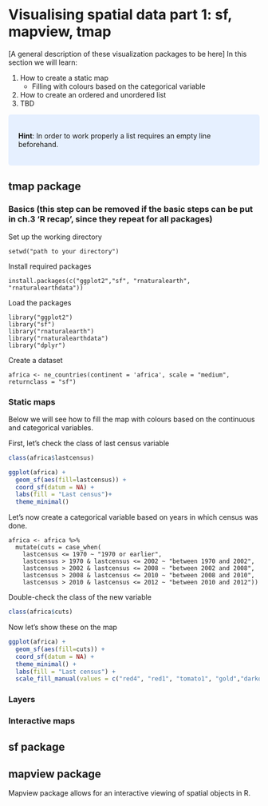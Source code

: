 # Visualising spatial data part 1: sf, mapview, tmap {#visualising-1}

[A general description of these visualization packages to be here]
In this section we will learn:

1. How to create a static map 
    + Filling with colours based on the categorical variable
2. How to create an ordered and unordered list
3. TBD

<style>
div.blue { background-color:#e6f0ff; border-radius: 5px; padding: 20px;}
</style>
<div class = "blue">
**Hint**: In order to work properly a list requires an empty line beforehand.
</div>


## tmap package
### Basics (this step can be removed if the basic steps can be put in ch.3 'R recap', since they repeat for all packages)
Set up the working directory 
```{}
setwd("path to your directory")
```
Install required packages
```{}
install.packages(c("ggplot2","sf", "rnaturalearth", "rnaturalearthdata"))
```
Load the packages
```{}
library("ggplot2")
library("sf")
library("rnaturalearth")
library("rnaturalearthdata")
library("dplyr")
```
Create a dataset
```{}
africa <- ne_countries(continent = 'africa', scale = "medium", returnclass = "sf")
```
### Static maps
Below we will see how to fill the map with colours based on the continuous and categorical variables.\

First, let's check the class of last census variable

```r
class(africa$lastcensus)
```

```r
ggplot(africa) + 
  geom_sf(aes(fill=lastcensus)) + 
  coord_sf(datum = NA) + 
  labs(fill = "Last census")+
  theme_minimal()
```
Let's now create a categorical variable based on years in which census was done.
```{}
africa <- africa %>%
  mutate(cuts = case_when(
    lastcensus <= 1970 ~ "1970 or earlier",
    lastcensus > 1970 & lastcensus <= 2002 ~ "between 1970 and 2002",
    lastcensus > 2002 & lastcensus <= 2008 ~ "between 2002 and 2008",
    lastcensus > 2008 & lastcensus <= 2010 ~ "between 2008 and 2010",
    lastcensus > 2010 & lastcensus <= 2012 ~ "between 2010 and 2012"))
```
Double-check the class of the new variable
```r
class(africa$cuts)
```
Now let's show these on the map
```r
ggplot(africa) + 
  geom_sf(aes(fill=cuts)) + 
  coord_sf(datum = NA) + 
  theme_minimal() +
  labs(fill = "Last census") +
  scale_fill_manual(values = c("red4", "red1", "tomato1", "gold","darkolivegreen2"))
```

### Layers
### Interactive maps

## sf package 

## mapview package
Mapview package allows for an interactive viewing of spatial objects in R.

